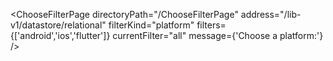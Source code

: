 


<ChooseFilterPage
    directoryPath="/ChooseFilterPage"
    address="/lib-v1/datastore/relational"
    filterKind="platform"
    filters={['android','ios','flutter']}
    currentFilter="all"
    message={'Choose a platform:'}
/>
